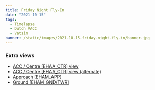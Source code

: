 ```yaml
---
title: Friday Night Fly-In
date: "2021-10-15"
tags:
  - Timelapse
  - Dutch VACC
  - Vatsim
banner: /static/images/2021-10-15-friday-night-fly-in/banner.jpg
---
```


<Youtube src="https://www.youtube-nocookie.com/embed/FW9f_lFiR7Q" />

### Extra views

- [ACC / Centre [EHAA_CTR] view](https://youtu.be/-5B5U6EKQm8)
- [ACC / Centre [EHAA_CTR] view (alternate)](https://youtu.be/cwcLioWu6c4)
- [Approach [EHAM_APP]](https://youtu.be/k695vIG4Zv0)
- [Ground [EHAM_GND/TWR]](https://youtu.be/E3EvXoY3cDw)
